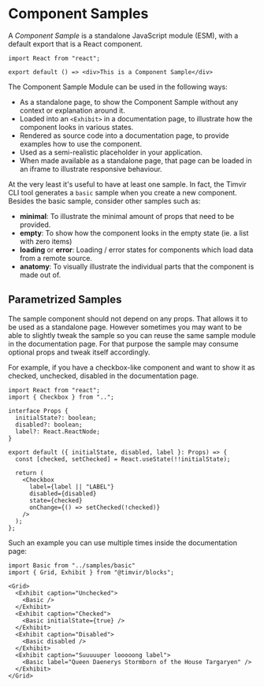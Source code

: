 
# Component Samples

A *Component Sample* is a standalone JavaScript module (ESM), with a default export that is a React component.

```
import React from "react";

export default () => <div>This is a Component Sample</div>
```

The Component Sample Module can be used in the following ways:

 * As a standalone page, to show the Component Sample without any context or explanation around it.
 * Loaded into an `<Exhibit>` in a documentation page, to illustrate how the component looks in various states.
 * Rendered as source code into a documentation page, to provide examples how to use the component.
 * Used as a semi-realistic placeholder in your application.
 * When made available as a standalone page, that page can be loaded in an iframe to illustrate responsive behaviour.

At the very least it's useful to have at least one sample. In fact, the Timvir CLI tool generates a `basic` sample
when you create a new component. Besides the basic sample, consider other samples such as:

 * **minimal**: To illustrate the minimal amount of props that need to be provided.
 * **empty**: To show how the component looks in the empty state (ie. a list with zero items)
 * **loading** or **error**: Loading / error states for components which load data from a remote source.
 * **anatomy**: To visually illustrate the individual parts that the component is made out of.

## Parametrized Samples

The sample component should not depend on any props. That allows it to be used as a standalone page. However sometimes
you may want to be able to slightly tweak the sample so you can reuse the same sample module in the documentation page.
For that purpose the sample may consume optional props and tweak itself accordingly.

For example, if you have a checkbox-like component and want to show it as checked, unchecked, disabled in the documentation
page.

```
import React from "react";
import { Checkbox } from "..";

interface Props {
  initialState?: boolean;
  disabled?: boolean;
  label?: React.ReactNode;
}

export default ({ initialState, disabled, label }: Props) => {
  const [checked, setChecked] = React.useState(!!initialState);

  return (
    <Checkbox
      label={label || "LABEL"}
      disabled={disabled}
      state={checked}
      onChange={() => setChecked(!checked)}
    />
  );
};
```

Such an example you can use multiple times inside the documentation page:

```
import Basic from "../samples/basic"
import { Grid, Exhibit } from "@timvir/blocks";

<Grid>
  <Exhibit caption="Unchecked">
    <Basic />
  </Exhibit>
  <Exhibit caption="Checked">
    <Basic initialState={true} />
  </Exhibit>
  <Exhibit caption="Disabled">
    <Basic disabled />
  </Exhibit>
  <Exhibit caption="Suuuuuper looooong label">
    <Basic label="Queen Daenerys Stormborn of the House Targaryen" />
  </Exhibit>
</Grid>
```

